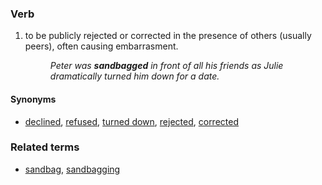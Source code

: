 ===Verb===
{{en-proper noun}}

# to be publicly rejected or corrected in the presence of others (usually peers), often causing embarrasment.
#: ''Peter was '''sandbagged''' in front of all his friends as Julie dramatically turned him down for a date.''

====Synonyms====
* [[declined]], [[refused]], [[turned down]], [[rejected]], [[corrected]]

===Related terms===
*[[sandbag]], [[sandbagging]]